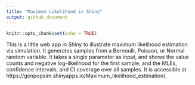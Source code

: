 ```yaml
---
title: "Maximum Likelihood in Shiny"
output: github_document
---
```


```r
knitr::opts_chunk$set(echo = TRUE)
```

This is a little web app in Shiny to illustrate maximum likelihood estimation via simulation. It generates samples from a Bernoulli, Poisson, or Normal random variable.  It takes a single parameter as input, and shows the value counts and negative log-likelihood for the first sample, and the MLEs, confidence intervals, and CI coverage over all samples.  It is accessible at https://genpopsim.shinyapps.io/Maximum_likelihood_estimation/.